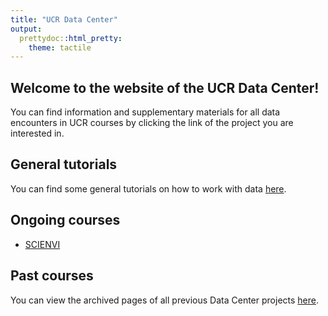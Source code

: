```yaml
---
title: "UCR Data Center"
output: 
  prettydoc::html_pretty:
    theme: tactile
---
```


## Welcome to the website of the UCR Data Center!

You can find information and supplementary materials for all data encounters in UCR courses by clicking the link of the project you are interested in.

<!-- ## Office hours -->

<!-- The Data Center student fellows hold office hours every Wednesday between 15:00-19:00 (15:00-17:00 with Tina, 17:00-19:00 with Bianka) in the Data Center's office (Anne 1.30 - first floor) to answer questions and help with assignments related to the Data Center projects. -->
<!-- If you would like to request an individual consultation or would like to attend office hours, feel free to send an email to datacenter@ucr.nl. -->

## General tutorials

You can find some general tutorials on how to work with data [here](tutorial.html).

## Ongoing courses

* [SCIENVI](SCIENVI.html)


## Past courses

You can view the archived pages of all previous Data Center projects [here](archive.html).